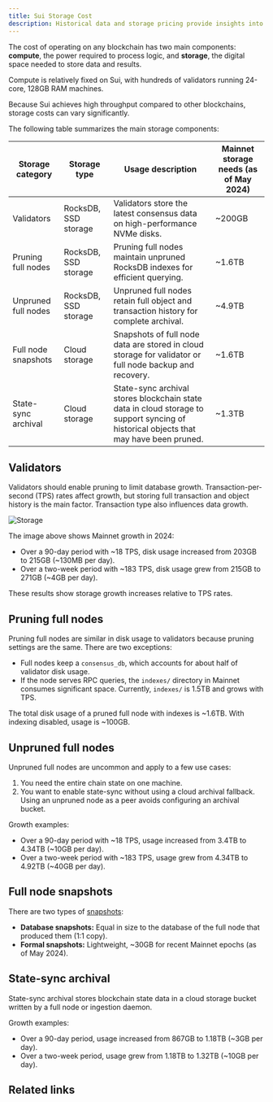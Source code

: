 ```yaml
---
title: Sui Storage Cost
description: Historical data and storage pricing provide insights into the cost of operations on the Sui network.
---
```


The cost of operating on any blockchain has two main components: **compute**, the power required to process logic, and **storage**, the digital space needed to store data and results.  

Compute is relatively fixed on Sui, with hundreds of validators running 24-core, 128GB RAM machines.  

Because Sui achieves high throughput compared to other blockchains, storage costs can vary significantly.  

The following table summarizes the main storage components:  

| Storage category    | Storage type         | Usage description                                                                                                                                                            | Mainnet storage needs (as of May 2024) |
| ------------------- | -------------------- | ---------------------------------------------------------------------------------------------------------------------------------------------------------------------------- | -------------------------------------- |
| Validators          | RocksDB, SSD storage | Validators store the latest consensus data on high-performance NVMe disks.                                                                                                   | ~200GB                                 |
| Pruning full nodes  | RocksDB, SSD storage | Pruning full nodes maintain unpruned RocksDB indexes for efficient querying.                                                                                                 | ~1.6TB                                 |
| Unpruned full nodes | RocksDB, SSD storage | Unpruned full nodes retain full object and transaction history for complete archival.                                                                                        | ~4.9TB                                 |
| Full node snapshots | Cloud storage        | Snapshots of full node data are stored in cloud storage for validator or full node backup and recovery.                                                                      | ~1.6TB                                 |
| State-sync archival | Cloud storage        | State-sync archival stores blockchain state data in cloud storage to support syncing of historical objects that may have been pruned.                                        | ~1.3TB                                 |

## Validators

Validators should enable pruning to limit database growth. Transaction-per-second (TPS) rates affect growth, but storing full transaction and object history is the main factor. Transaction type also influences data growth.  

![Storage](./images/storage.png)  

The image above shows Mainnet growth in 2024:  

- Over a 90-day period with ~18 TPS, disk usage increased from 203GB to 215GB (~130MB per day).  
- Over a two-week period with ~183 TPS, disk usage grew from 215GB to 271GB (~4GB per day).  

These results show storage growth increases relative to TPS rates.  

## Pruning full nodes

Pruning full nodes are similar in disk usage to validators because pruning settings are the same. There are two exceptions:  

- Full nodes keep a `consensus_db`, which accounts for about half of validator disk usage.  
- If the node serves RPC queries, the `indexes/` directory in Mainnet consumes significant space. Currently, `indexes/` is 1.5TB and grows with TPS.  

The total disk usage of a pruned full node with indexes is ~1.6TB. With indexing disabled, usage is ~100GB.  

## Unpruned full nodes

Unpruned full nodes are uncommon and apply to a few use cases:  

1. You need the entire chain state on one machine.  
2. You want to enable state-sync without using a cloud archival fallback. Using an unpruned node as a peer avoids configuring an archival bucket.  

Growth examples:  

- Over a 90-day period with ~18 TPS, usage increased from 3.4TB to 4.34TB (~10GB per day).  
- Over a two-week period with ~183 TPS, usage grew from 4.34TB to 4.92TB (~40GB per day).  

## Full node snapshots

There are two types of [snapshots](../../guides/operator/snapshots.mdx):  

- **Database snapshots:** Equal in size to the database of the full node that produced them (1:1 copy).  
- **Formal snapshots:** Lightweight, ~30GB for recent Mainnet epochs (as of May 2024).  

## State-sync archival

State-sync archival stores blockchain state data in a cloud storage bucket written by a full node or ingestion daemon.  

Growth examples:  

- Over a 90-day period, usage increased from 867GB to 1.18TB (~3GB per day).  
- Over a two-week period, usage grew from 1.18TB to 1.32TB (~10GB per day).  

## Related links

<RelatedLink to="/guides/developer/advanced/custom-indexer.mdx" />
<RelatedLink to="/guides/operator/snapshots.mdx" />
<RelatedLink to="/guides/operator/archives.mdx" />
